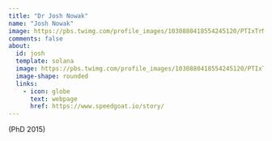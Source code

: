 ```yaml
---
title: "Dr Josh Nowak"
name: "Josh Nowak"
image: https://pbs.twimg.com/profile_images/1030880418554245120/PTIxTrMS_400x400.jpg
comments: false
about: 
  id: josh
  template: solana
  image: https://pbs.twimg.com/profile_images/1030880418554245120/PTIxTrMS_400x400.jpg
  image-shape: rounded
  links: 
    - icon: globe
      text: webpage
      href: https://www.speedgoat.io/story/
---
```


::: {#josh}
(PhD 2015)
:::
